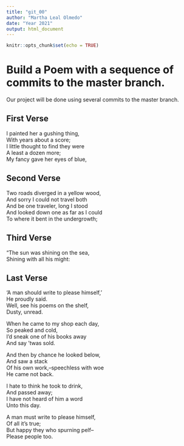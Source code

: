 ```yaml
---
title: "git_00"
author: "Martha Leal Olmedo"
date: "Year 2021"
output: html_document
---
```


```r
knitr::opts_chunk$set(echo = TRUE)
```
# Build a Poem with a sequence of commits to the master branch.
Our project will be done using several commits to the master branch.
<!-- Do not modify or change any text in "!--" bracketed areas such as this --- these are instructions to
you, if you change any of this the git program will notice it and compromise your git merging strategy !-->

## First Verse 
<!--Put the first five lines of a poem by Lewis Carrol in this section!-->
I painted her a gushing thing,  
With years about a score;  
I little thought to find they were  
A least a dozen more;  
My fancy gave her eyes of blue,  

## Second Verse
<!--Put the first five lines of a poem by Robert Frost here!-->
Two roads diverged in a yellow wood,  
And sorry I could not travel both  
And be one traveler, long I stood  
And looked down one as far as I could  
To where it bent in the undergrowth;  

## Third Verse
<!--Put the first two verses of The Walrus and the Carpenter here!-->
"The sun was shining on the sea,  
      Shining with all his might:  
      
## Last Verse
<!--Put a short poem of your choice 8-20 lines,here!-->
'A man should write to please himself,'  
 He proudly said.  
Well, see his poems on the shelf,  
 Dusty, unread.  
  
When he came to my shop each day,  
 So peaked and cold,  
I'd sneak one of his books away  
 And say 'twas sold.  
  
And then by chance he looked below,  
 And saw a stack  
Of his own work,--speechless with woe  
 He came not back.  
  
I hate to think he took to drink,  
 And passed away;  
I have not heard of him a word  
 Unto this day.  
  
A man must write to please himself,  
 Of all it's true;  
But happy they who spurning pelf--  
 Please people too.  